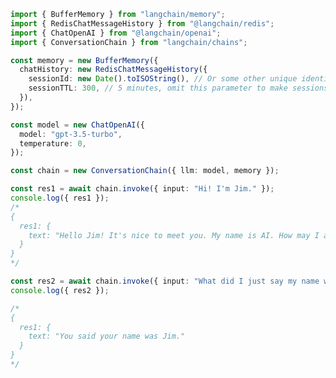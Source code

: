 ```typescript
import { BufferMemory } from "langchain/memory";
import { RedisChatMessageHistory } from "@langchain/redis";
import { ChatOpenAI } from "@langchain/openai";
import { ConversationChain } from "langchain/chains";

const memory = new BufferMemory({
  chatHistory: new RedisChatMessageHistory({
    sessionId: new Date().toISOString(), // Or some other unique identifier for the conversation
    sessionTTL: 300, // 5 minutes, omit this parameter to make sessions never expire
  }),
});

const model = new ChatOpenAI({
  model: "gpt-3.5-turbo",
  temperature: 0,
});

const chain = new ConversationChain({ llm: model, memory });

const res1 = await chain.invoke({ input: "Hi! I'm Jim." });
console.log({ res1 });
/*
{
  res1: {
    text: "Hello Jim! It's nice to meet you. My name is AI. How may I assist you today?"
  }
}
*/

const res2 = await chain.invoke({ input: "What did I just say my name was?" });
console.log({ res2 });

/*
{
  res1: {
    text: "You said your name was Jim."
  }
}
*/
```
